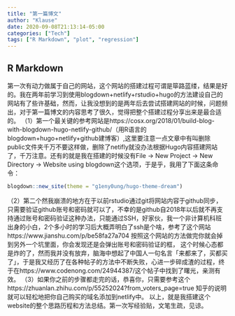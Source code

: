 ```yaml
---
title: "第一篇博文"
author: "Klause"
date: 2020-09-08T21:13:14-05:00
categories: ["Tech"]
tags: ["R Markdown", "plot", "regression"]
---
```



## R Markdown
   第一次有动力做属于自己的网站，这个网站的搭建过程可谓是筚路蓝缕，结果是好的。我在两年前学习到使用blogdown+netlify+rstudio+hugo的方法建设自己的网站有了些许基础，然而，让我没想到的是两年后去尝试搭建网站的时候，问题频出，对于第一篇博文的内容思考了很久，觉得把整个搭建过程分享出来是最合适的。
   （1）第一个最关键的参考网站是https://cosx.org/2018/01/build-blog-with-blogdown-hugo-netlify-github/（用R语言的blogdown+hugo+netlify+github建博客）,这里要注意一点文章中有叫删除public文件夹千万不要这样做，删除了netifly就没办法根据Hugo内容搭建网站了，千万注意。还有的就是我在搭建的时候没有File -> New Project -> New Directory -> Website using blogdown这个选项，于是乎，我用了下面这条命令：
```r
blogdown::new_site(theme = "g1eny0ung/hugo-theme-dream")
```
  （2）第二个然我崩溃的地方在于以前rstudio通过git将网站内容于github同步，只需要验证github账号和密码就可以了，不幸的是github自2018年以后就不再支持通过账号和密码验证这种办法，只能通过SSH，好家伙，我一个非计算机科班出身的小白，2个多小时的学习后大概弄明白了ssh是个啥，参考了这个网站https://www.jianshu.com/p/be58fa27a704 按照这个网站的方法做完你就会掉到另外一个坑里面，你会发现还是会弹出账号和密码验证的框，
这个时候心态都是炸的了，然而我并没有放弃，脑海中想起了中国人一句名言「来都来了，买都买了」，于是我又经历了在各种帖子的方法中不断失败，心进一步碎成渣的过程，终于在https://www.codenong.com/24944387/这个帖子中找到了曙光，亲测有效。
  （3）如果你之前的步骤都走完的话，恭喜你，只需要参考这个https://zhuanlan.zhihu.com/p/55252024?from_voters_page=true 知乎的说明就可以轻松地把你自己购买的域名添加到netlify中。
   以上，就是我搭建这个website的整个思路历程和方法总结。第一次写经验贴，文笔生疏，见谅。
    
  